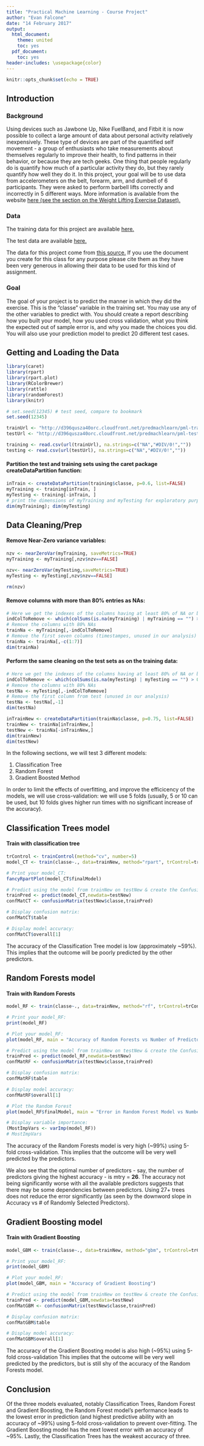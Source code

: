 ```yaml
---
title: "Practical Machine Learning - Course Project"
author: "Evan Falcone"
date: "14 February 2017"
output:
  html_document:
    theme: united
    toc: yes
  pdf_document:
    toc: yes
header-includes: \usepackage{color}
---
```


```r
knitr::opts_chunk$set(echo = TRUE)
```
## Introduction

### Background

Using devices such as Jawbone Up, Nike FuelBand, and Fitbit it is now possible to collect a large amount of data about personal activity relatively inexpensively. These type of devices are part of the quantified self movement - a group of enthusiasts who take measurements about themselves regularly to improve their health, to find patterns in their behavior, or because they are tech geeks. One thing that people regularly do is quantify how much of a particular activity they do, but they rarely quantify how well they do it. In this project, your goal will be to use data from accelerometers on the belt, forearm, arm, and dumbell of 6 participants. They were asked to perform barbell lifts correctly and incorrectly in 5 different ways. More information is available from the website [here (see the section on the Weight Lifting Exercise Dataset).](http://groupware.les.inf.puc-rio.br/har)

### Data

The training data for this project are available [here.](https://d396qusza40orc.cloudfront.net/predmachlearn/pml-training.csv)

The test data are available [here.](https://d396qusza40orc.cloudfront.net/predmachlearn/pml-testing.csv)

The data for this project come from [this source.](http://groupware.les.inf.puc-rio.br/har>) If you use the document you create for this class for any purpose please cite them as they have been very generous in allowing their data to be used for this kind of assignment.

### Goal

The goal of your project is to predict the manner in which they did the exercise. This is the “classe” variable in the training set. You may use any of the other variables to predict with. You should create a report describing how you built your model, how you used cross validation, what you think the expected out of sample error is, and why you made the choices you did. You will also use your prediction model to predict 20 different test cases.

## Getting and Loading the Data

```r
library(caret)
library(rpart)
library(rpart.plot)
library(RColorBrewer)
library(rattle)
library(randomForest)
library(knitr)

# set.seed(12345) # test seed, compare to bookmark
set.seed(12345)

trainUrl <- "http://d396qusza40orc.cloudfront.net/predmachlearn/pml-training.csv"
testUrl <- "http://d396qusza40orc.cloudfront.net/predmachlearn/pml-testing.csv"

training <- read.csv(url(trainUrl), na.strings=c("NA","#DIV/0!",""))
testing <- read.csv(url(testUrl), na.strings=c("NA","#DIV/0!",""))
```

#### Partition the test and training sets using the caret package createDataPartition function:

```r
inTrain <- createDataPartition(training$classe, p=0.6, list=FALSE)
myTraining <- training[inTrain, ]
myTesting <- training[-inTrain, ]
# print the dimensions of myTraining and myTesting for exploratory purposes:
dim(myTraining); dim(myTesting)
```

## Data Cleaning/Prep

#### Remove Near-Zero variance variables:

```r
nzv <- nearZeroVar(myTraining, saveMetrics=TRUE)
myTraining <- myTraining[,nzv$nzv==FALSE]

nzv<- nearZeroVar(myTesting,saveMetrics=TRUE)
myTesting <- myTesting[,nzv$nzv==FALSE]

rm(nzv)
```

#### Remove columns with more than 80% entries as NAs:

```r
# Here we get the indexes of the columns having at least 80% of NA or blank values on the training dataset
indColToRemove <- which(colSums(is.na(myTraining) | myTraining == "") > 0.8 * dim(myTraining)[1]) 
# Remove the columns with 80% NAs
trainNa <- myTraining[,-indColToRemove]
# Remove the first seven columns (timestampes, unused in our analysis)
trainNa <- trainNa[,-c(1:7)]
dim(trainNa)
```

#### Perform the same cleaning on the test sets as on the training data:

```r
# Here we get the indexes of the columns having at least 80% of NA or blank values on the testing dataset
indColToRemove <- which(colSums(is.na(myTesting) | myTesting == "") > 0.8 * dim(myTesting)[1]) 
# Remove the columns with 80% NAs
testNa <- myTesting[,-indColToRemove]
# Remove the first column from test (unused in our analysis)
testNa <- testNa[,-1]
dim(testNa)
```

```r
inTrainNew <- createDataPartition(trainNa$classe, p=0.75, list=FALSE)
trainNew <- trainNa[inTrainNew,]
testNew <- trainNa[-inTrainNew,]
dim(trainNew)
dim(testNew)
```

In the following sections, we will test 3 different models:

1. Classification Tree
2. Random Forest
3. Gradient Boosted Method

In order to limit the effects of overfitting, and improve the efficicency of the models, we will use cross-validation: we will use 5 folds (usually, 5 or 10 can be used, but 10 folds gives higher run times with no significant increase of the accuracy).

## Classification Trees model

#### Train with classification tree

```r
trControl <- trainControl(method="cv", number=5)
model_CT <- train(classe~., data=trainNew, method="rpart", trControl=trControl)

# Print your model_CT:
fancyRpartPlot(model_CT$finalModel)

# Predict using the model from trainNew on testNew & create the Confusion Matrix:
trainPred <- predict(model_CT,newdata=testNew)
confMatCT <- confusionMatrix(testNew$classe,trainPred)

# Display confusion matrix:
confMatCT$table

# Display model accuracy:
confMatCT$overall[1]
```

The accuracy of the Classification Tree model is low (approximately ~59%). This implies that the outcome will be poorly predicted by the other predictors.

## Random Forests model

#### Train with Random Forests

```r
model_RF <- train(classe~., data=trainNew, method="rf", trControl=trControl, verbose=FALSE)

# Print your model_RF:
print(model_RF)

# Plot your model_RF:
plot(model_RF, main = "Accuracy of Random Forests vs Number of Predictors")

# Predict using the model from trainNew on testNew & create the Confusion Matrix:
trainPred <- predict(model_RF,newdata=testNew)
confMatRF <- confusionMatrix(testNew$classe,trainPred)

# Display confusion matrix:
confMatRF$table

# Display model accuracy:
confMatRF$overall[1]

# Plot the Random Forest
plot(model_RF$finalModel, main = "Error in Random Forest Model vs Number of Trees")

# Display variable importance:
(MostImpVars <- varImp(model_RF))
# MostImpVars
```

The accuracy of the Random Forests model is very high (~99%) using 5-fold cross-validation. This implies that the outcome will be very well predicted by the predictors.

We also see that the optimal number of predictors - say, the number of predictors giving the highest accuracy - is mtry = **26**. The accuracy not being significantly worse with all the available predictors suggests that there may be some dependencies between predictors. Using 27+ trees does not reduce the error significantly (as seen by the downword slope in Accuracy vs # of Randomly Selected Predictors).

## Gradient Boosting model

#### Train with Gradient Boosting

```r
model_GBM <- train(classe~., data=trainNew, method="gbm", trControl=trControl, verbose=FALSE)

# Print your model_RF:
print(model_GBM)

# Plot your model_RF:
plot(model_GBM, main = "Accuracy of Gradient Boosting")

# Predict using the model from trainNew on testNew & create the Confusion Matrix:
trainPred <- predict(model_GBM,newdata=testNew)
confMatGBM <- confusionMatrix(testNew$classe,trainPred)

# Display confusion matrix:
confMatGBM$table

# Display model accuracy:
confMatGBM$overall[1]
```

The accuracy of the Gradient Boosting model is also high (~95%) using 5-fold cross-validation This implies that the outcome will be very well predicted by the predictors, but is still shy of the accuracy of the Random Forests model.

## Conclusion

Of the three models evaluated, notably Classification Trees, Random Forest and Gradient Boosting, the Random Forest model's performance leads to the lowest error in prediction (and highest predictive ability with an accuracy of ~99%) using 5-fold cross-validation to prevent over-fitting. The Gradient Boosting model has the next lowest error with an accuracy of ~95%. Lastly, the Classification Trees has the weakest accuracy of three.